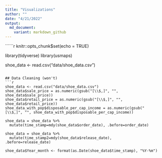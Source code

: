 ```yaml
---
title: "Visualizations"
author: ""
date: "4/21/2022"
output:
  md_document:
    variant: markdown_github
---
```


``````r
knitr::opts_chunk$set(echo = TRUE)

library(tidyverse)
library(usmaps)

shoe_data <- read.csv("data/shoe_data.csv")
```

## Data Cleaning (won't)
```r

shoe_data <- read.csv("data/shoe_data.csv")
shoe_data$sale_price = as.numeric(gsub("[\\$,]", "", shoe_data$sale_price))
shoe_data$retail_price = as.numeric(gsub("[\\$,]", "", shoe_data$retail_price))
shoe_data_with_pop$disposable_per_cap_income = as.numeric(gsub("[\\$,]", "", shoe_data_with_pop$disposable_per_cap_income))

shoe_data = shoe_data %>% 
  mutate(time_stamp=mdy(shoe_data$order_date), .before=order_date)

shoe_data = shoe_data %>% 
  mutate(time_stamp2=mdy(shoe_data$release_date), .before=release_date)

shoe_data$Year_month <- format(as.Date(shoe_data$time_stamp), "%Y-%m")

```